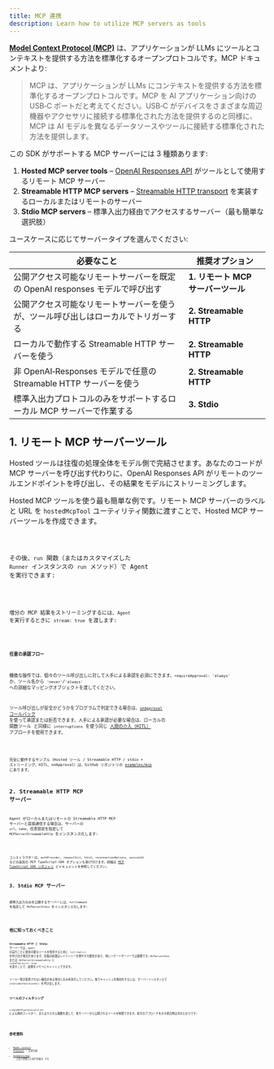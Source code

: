 ```yaml
---
title: MCP 連携
description: Learn how to utilize MCP servers as tools
---
```



[**Model Context Protocol (MCP)**](https://modelcontextprotocol.io) は、アプリケーションが LLMs にツールとコンテキストを提供する方法を標準化するオープンプロトコルです。MCP ドキュメントより:

> MCP は、アプリケーションが LLMs にコンテキストを提供する方法を標準化するオープンプロトコルです。MCP を AI アプリケーション向けの USB‑C ポートだと考えてください。USB‑C がデバイスをさまざまな周辺機器やアクセサリに接続する標準化された方法を提供するのと同様に、MCP は AI モデルを異なるデータソースやツールに接続する標準化された方法を提供します。

この SDK がサポートする MCP サーバーには 3 種類あります:

1. **Hosted MCP server tools** – [OpenAI Responses API](https://platform.openai.com/docs/guides/tools-remote-mcp) がツールとして使用するリモート MCP サーバー
2. **Streamable HTTP MCP servers** – [Streamable HTTP transport](https://modelcontextprotocol.io/docs/concepts/transports#streamable-http) を実装するローカルまたはリモートのサーバー
3. **Stdio MCP servers** – 標準入出力経由でアクセスするサーバー（最も簡単な選択肢）

ユースケースに応じてサーバータイプを選んでください:

| 必要なこと                                                                         | 推奨オプション                     |
| ---------------------------------------------------------------------------------- | ---------------------------------- |
| 公開アクセス可能なリモートサーバーを既定の OpenAI responses モデルで呼び出す       | **1. リモート MCP サーバーツール** |
| 公開アクセス可能なリモートサーバーを使うが、ツール呼び出しはローカルでトリガーする | **2. Streamable HTTP**             |
| ローカルで動作する Streamable HTTP サーバーを使う                                  | **2. Streamable HTTP**             |
| 非 OpenAI‑Responses モデルで任意の Streamable HTTP サーバーを使う                  | **2. Streamable HTTP**             |
| 標準入出力プロトコルのみをサポートするローカル MCP サーバーで作業する              | **3. Stdio**                       |

## 1. リモート MCP サーバーツール

Hosted ツールは往復の処理全体をモデル側で完結させます。あなたのコードが MCP サーバーを呼び出す代わりに、OpenAI Responses API がリモートのツールエンドポイントを呼び出し、その結果をモデルにストリーミングします。

Hosted MCP ツールを使う最も簡単な例です。リモート MCP サーバーのラベルと URL を `hostedMcpTool` ユーティリティ関数に渡すことで、Hosted MCP サーバーツールを作成できます。

<Code lang="typescript" code={hostedAgentExample} title="hostedAgent.ts" />

その後、`run` 関数（またはカスタマイズした `Runner` インスタンスの `run` メソッド）で Agent を実行できます:

<Code lang="typescript" code={hostedExample} title="Hosted MCP ツールで実行" />

増分の MCP 結果をストリーミングするには、`Agent` を実行するときに `stream: true` を渡します:

<Code
  lang="typescript"
  code={hostedStreamExample}
  title="Hosted MCP ツールで実行（ストリーミング）"
/>

#### 任意の承認フロー

機微な操作では、個々のツール呼び出しに対して人手による承認を必須にできます。`requireApproval: 'always'` か、ツール名から `'never'`/`'always'` への詳細なマッピングオブジェクトを渡してください。

ツール呼び出しが安全かどうかをプログラムで判定できる場合は、[`onApproval` コールバック](https://github.com/openai/openai-agents-js/blob/main/examples/mcp/hosted-mcp-on-approval.ts) を使って承認または拒否できます。人手による承認が必要な場合は、ローカルの 関数ツール と同様に `interruptions` を使う同じ [人間の介入（HITL）](/openai-agents-js/ja/guides/human-in-the-loop/) アプローチを使用できます。

<Code
  lang="typescript"
  code={hostedHITLExample}
  title="Hosted MCP ツールでの Human in the loop"
/>

完全に動作するサンプル（Hosted ツール / Streamable HTTP / stdio + ストリーミング、HITL、onApproval）は、GitHub リポジトリの [examples/mcp](https://github.com/openai/openai-agents-js/tree/main/examples/mcp) にあります。

## 2. Streamable HTTP MCP サーバー

Agent がローカルまたはリモートの Streamable HTTP MCP サーバーと直接通信する場合は、サーバーの `url`、`name`、任意設定を指定して `MCPServerStreamableHttp` をインスタンス化します:

<Code
  lang="typescript"
  code={streamableHttpExample}
  title="Streamable HTTP MCP サーバーで実行"
/>

コンストラクターは、`authProvider`、`requestInit`、`fetch`、`reconnectionOptions`、`sessionId` などの追加の MCP TypeScript‑SDK オプションも受け付けます。詳細は [MCP TypeScript SDK リポジトリ](https://github.com/modelcontextprotocol/typescript-sdk) とドキュメントを参照してください。

## 3. Stdio MCP サーバー

標準入出力のみを公開するサーバーには、`fullCommand` を指定して `MCPServerStdio` をインスタンス化します:

<Code lang="typescript" code={stdioExample} title="Stdio MCP サーバーで実行" />

## 他に知っておくべきこと

**Streamable HTTP** と **Stdio** サーバーでは、`Agent` の実行ごとに使用可能なツールを発見するために `list_tools()` を呼び出す場合があります。往復の処理はレイテンシーを増やす可能性があり、特にリモートサーバーでは顕著です。`MCPServerStdio` または `MCPServerStreamableHttp` に `cacheToolsList: true` を渡すことで、結果をメモリにキャッシュできます。

ツール一覧が変更されない確信がある場合にのみ有効化してください。後でキャッシュを無効化するには、サーバーインスタンスで `invalidateToolsCache()` を呼び出します。

### ツールのフィルタリング

`createMCPToolStaticFilter` による静的フィルター、またはカスタム関数を渡して、各サーバーから公開されるツールを制限できます。両方のアプローチを示す統合例は次のとおりです:

<Code
  lang="typescript"
  code={toolFilterExample}
  title="ツールのフィルタリング"
/>

## 参考資料

- [Model Context Protocol](https://modelcontextprotocol.io/) – 公式仕様
- [examples/mcp](https://github.com/openai/openai-agents-js/tree/main/examples/mcp) – 上記で参照した実行可能な
  デモ
